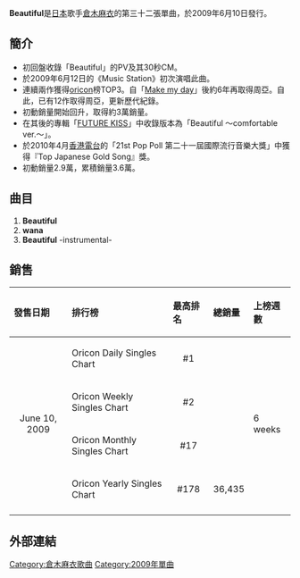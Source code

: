 {{Single infobox
| Name = Beautiful
<!-- 因文件已删，故注解：| Cover = Beautiful.JPG -->
| Artist = [[倉木麻衣|倉木麻衣]]
| from Album = [[FUTURE_KISS|FUTURE KISS]]
| B-side = wana
| Released = 2009年6月10日
| Format = CD,CD+DVD
| Genre = [[J-Pop|J-Pop]]
| Label = [[NORTHERN_MUSIC|NORTHERN MUSIC]]
| Length = 12分28秒
| Writer = 倉木麻衣<br />Song Yang Ha<br />Silver Stream
| Producer = [[倉木麻衣|倉木麻衣]]<br />[[長戶大幸|長戶大幸]]
| Chart position = * 日間最高順位1位（[[oricon|oricon]]）
* 週間最高順位2位（oricon）
* 2009年6月度月間順位17位（oricon）
| Last single    = [[PUZZLE／Revive|PUZZLE／Revive]]<br />（2009年）
| This single    = '''Beautiful'''<br />（2009年）
| Next single    = [[天長地久／Drive_me_crazy|天長地久／Drive me crazy]]<br />（2010年）
}}

'''Beautiful'''是[[日本|日本]]歌手[[倉木麻衣|倉木麻衣]]的第三十二張單曲，於2009年6月10日發行。

==簡介==
*初回盤收錄「Beautiful」的PV及其30秒CM。
*於2009年6月12日的《Music Station》初次演唱此曲。
*連續兩作獲得[[oricon|oricon]]榜TOP3。自「[[Make_my_day_(倉木麻衣單曲)|Make my day]]」後約6年再取得周亞。自此，已有12作取得周亞，更新歷代紀錄。
*初動銷量開始回升，取得約3萬銷量。
*在其後的專輯「[[FUTURE_KISS|FUTURE KISS]]」中收錄版本為「Beautiful 〜comfortable ver.〜」。
*於2010年4月[[香港電台|香港電台]]的「21st Pop Poll 第二十一屆國際流行音樂大獎」中獲得『Top Japanese Gold Song』獎。
*初動銷量2.9萬，累積銷量3.6萬。

== 曲目 ==
#'''Beautiful '''
#'''wana'''
#'''Beautiful''' -instrumental-

== 銷售 ==

{| class="wikitable" width="600px"
|- bgcolor="#CCCCCC"
!align="left"|發售日期
!align="left"|排行榜
!align="left"|最高排名
!align="left"|總銷量
!align="left"|上榜週數
|-
|align="center" rowspan="4"|June 10, 2009
|align="left"|Oricon Daily Singles Chart
|align="center"|#1
|align="left"|
| rowspan="4" align="left" |6 weeks
|-
|align="left"|Oricon Weekly Singles Chart
|align="center"|#2
|align="left"| 
|-
|align="left"|Oricon Monthly Singles Chart
|align="center"|#17
|align="left"|
|-
|align="left"|Oricon Yearly Singles Chart
|align="center"| #178
|align="left"|36,435
|-
|}

== 外部連結 ==
{{Kuraki Mai}}

[[Category:倉木麻衣歌曲|Category:倉木麻衣歌曲]]
[[Category:2009年單曲|Category:2009年單曲]]